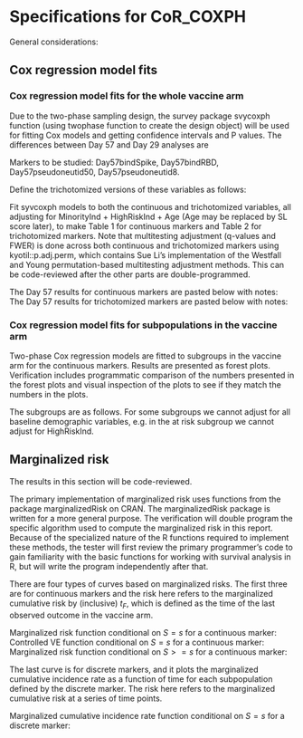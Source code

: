 \newcommand{\studyname}{mock}
\newcommand{\pathCoRoutput}{output}

# Specifications for CoR_COXPH

General considerations:
\begin{itemize}
    \item We will focus on baseline negative vaccine recipients. Baseline negative recipients are also studied as comparison. 
    
    \item The results in the section on Cox regression model fits will be independently programmed, the results in the section on marginalized risk curves will be code-reviewed.
    
    \item The anlyses are repeated once for Day 57 markers and once for Day 29 markers.

\end{itemize}



## Cox regression model fits

### Cox regression model fits for the whole vaccine arm

Due to the two-phase sampling design, the survey package svycoxph function (using twophase function to create the design object) will be used for fitting Cox models and getting confidence intervals and P values. The differences between Day 57 and Day 29 analyses are
\begin{itemize}
    \item Phase 1 ptids in Day 57 analyses are defined by is.na(wt); in Day 29 analyses they are defined by is.na(wt.2)
    \item Phase 2 ptids in Day 57 analyses are defined by TwophasesampInd; in Day 29 analyses they are defined by TwophasesampInd.2
\end{itemize}


Markers to be studied: Day57bindSpike, Day57bindRBD, Day57pseudoneutid50, Day57pseudoneutid8. 

Define the trichotomized versions of these variables as follows:
\begin{itemize}
    \item Use Hmisc::wtd.quantile to find cut points at 1/3 and 2/3 quantiles
    \item Add 1e-6 to the first cut point. This helps avoid an error when the first cut point equals the minimum
    \item Add -Inf and Inf to the beginning and end of the vector of cut points. This helps avoid another error in the next step
    \item Use Hmisc::cut2 to trichotomize and convert the results into a factor
    \item Name the variables with a 'cat' at the end, e.g. Day57bindSpikecat
\end{itemize}


Fit syvcoxph models to both the continuous and trichotomized variables, all adjusting for MinorityInd + HighRiskInd + Age (Age may be replaced by SL score later), to make Table 1 for continuous markers and Table 2 for trichotomized markers. Note that multitesting adjustment (q-values and FWER) is done across both continuous and trichotomized markers using kyotil::p.adj.perm, which contains Sue Li's implementation of the Westfall and Young permutation-based multitesting adjustment methods. This can be code-reviewed after the other parts are double-programmed.


The Day 57 results for continuous markers are pasted below with notes:
\begin{center}
    \input{../output/D57/CoR_univariable_svycoxph_pretty_mock}\\
\end{center}
\begin{itemize}
    \item No. at-risk = number of phase 1 ptids 
    \item No. cases   = number of phase 1 ptids with EventIndPrimaryD57==1
\end{itemize}
<!-- Average follow-up time \input{../output/CoR_D57_mean_followup_time_vacc_\studyname} days, maximum follow-up time \input{../output/CoR_D57_max_followup_time_vacc_\studyname} days. -->


The Day 57 results for trichotomized markers are pasted below with notes:
\begin{center}
    \setlength{\tabcolsep}{.5ex}
    \input{../output/D57/CoR_univariable_svycoxph_cat_pretty_mock}\\
\end{center}
\begin{itemize}
    \item No. at-risk = estimated number of phase 1 ptids in a given category using inverse probability weights 
    \item No. cases   = estimated number of phase 1 ptids with EventIndPrimaryD57==1 in a given category using inverse probability weights 
    \item Attach rate = no. cases / no. at-risk
    \item P values are for comparison with the Lower level; overall P values are generalized Wald-test p-value of the null hypothesis that the hazard rate is constant across the Lower, Middle, and Upper tertile groups. It can be implemented by comparing a chisquared statistic (estimated effects of middle and high groups * inverse(estimated var matrix) * estimated effects of middle and high groups) with a chiquared distribution of 2 degrees of freedom
\end{itemize}


### Cox regression model fits for subpopulations in the vaccine arm

Two-phase Cox regression models are fitted to subgroups in the vaccine arm for the continuous markers. Results are presented as forest plots. Verification includes programmatic comparison of the numbers presented in the forest plots and visual inspection of the plots to see if they match the numbers in the plots.

\begin{center}
    \includegraphics[width=1\textwidth]{../output/D57/hr_forest_bindSpike_mock}
\end{center}


The subgroups are as follows. For some subgroups we cannot adjust for all baseline demographic variables, e.g. in the at risk subgroup we cannot adjust for HighRiskInd.

\begin{itemize}
    \item age >= 65
    \item age < 65
    \item at risk (HighRiskInd)
    \item Not at risk (HighRiskInd)
    \item Comm of color (MinorityInd)
    \item White non-Hispanic (MinorityInd)
    \item Men (Sex)
    \item Women (Sex)
    \item age<65 and at risk
    \item age<65 and not at risk 
\end{itemize}


\bigskip
\bigskip
## Marginalized risk

The results in this section will be code-reviewed. 

The primary implementation of marginalized risk uses functions from the package marginalizedRisk on CRAN. The marginalizedRisk package is written for a more general purpose. The verification will double program the specific algorithm used to compute the marginalized risk in this report. Because of the specialized nature of the R functions required to implement these methods, the tester will first review the primary programmer's code to gain familiarity with the basic functions for working with survival analysis in R, but will write the program independently after that.

There are four types of curves based on marginalized risks. The first three are for continuous markers and the risk here refers to the marginalized cumulative risk by (inclusive) $t_F$, which is defined as the time of the last observed outcome in the vaccine arm.


Marginalized risk function conditional on $S=s$ for a continuous marker:
\begin{itemize}
  \item Fit a two-phase Cox model to the baseline negative vaccine recipients with baseline covariates and the continuous marker
  \item For each $s$ in 5\%, 6\%, 95\% percentile of the marker values (defined ignoring weights),
  \begin{itemize}
    \item Compute the risk for all phase 2 subjects, but with their marker value set to $s$ instead of their original $S$
    \item Return the weighted mean of the risk
  \end{itemize}
\end{itemize}

Controlled VE function conditional on $S=s$ for a continuous marker:
\begin{itemize}
  \item Fit a two-phase Cox model to the baseline negative vaccine recipients with baseline covariates and the continuous marker 
  \item For each $s$ in 5\%, 6\%, ..., 95\% percentile of the marker values (defined ignoring weights),
  \begin{itemize}
    \item Compute the risk for all phase 2 subjects, but with their marker value set to $s$ instead of their original $S$
    \item Return  1-  (weighted mean of the risk) / (placebo overall risk)
  \end{itemize}
\end{itemize}

Marginalized risk function conditional on $S>=s$ for a continuous marker:
\begin{itemize}
  \item For each $s$ in 0\%, 5\%, ..., 90\% percentile of the marker values (defined ignoring weights),
  \begin{itemize}
    \item Fit a two-phase Cox model to the baseline negative vaccine recipients with baseline covariates using the subset of samples satisfying $S>=s$
    \item Compute the risk for all phase 2 subjects, not just the subset with $S>=s$
    \item Return the weighted mean of the risk
  \end{itemize}
\end{itemize}

The last curve is for discrete markers, and it plots the marginalized cumulative incidence rate as a function of time for each subpopulation defined by the discrete marker. The risk here refers to the marginalized cumulative risk at a series of time points.

Marginalized cumulative incidence rate function conditional on $S=s$ for a discrete marker:
\begin{itemize}
  \item Fit a two-phase Cox model to the baseline negative vaccine recipients with baseline covariates and the discrete marker
  \item For each $s$ in 5\%, 6\%, ..., 95\% percentile of the marker values (defined ignoring weights),
  \begin{itemize}
    \item For each time $t$ of interest,
    \begin{itemize}
      \item Compute the risk by (inclusive) time $t$ for all phase 2 subjects, but with their marker value set to $s$ instead of their original $S$
      \item Return the weighted mean of the risk
    \end{itemize}
  \end{itemize}
\end{itemize}



